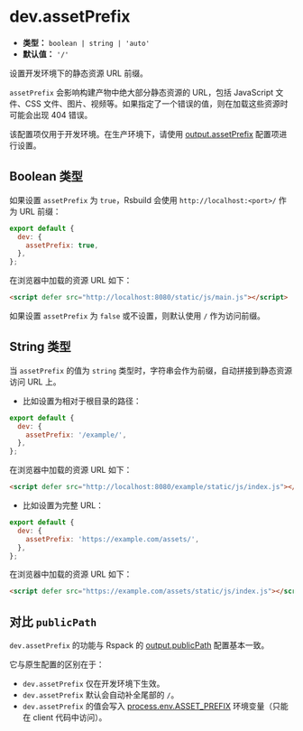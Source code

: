 # dev.assetPrefix

- **类型：** `boolean | string | 'auto'`
- **默认值：** `'/'`

设置开发环境下的静态资源 URL 前缀。

`assetPrefix` 会影响构建产物中绝大部分静态资源的 URL，包括 JavaScript 文件、CSS 文件、图片、视频等。如果指定了一个错误的值，则在加载这些资源时可能会出现 404 错误。

该配置项仅用于开发环境。在生产环境下，请使用 [output.assetPrefix](/config/output/asset-prefix) 配置项进行设置。

## Boolean 类型

如果设置 `assetPrefix` 为 `true`，Rsbuild 会使用 `http://localhost:<port>/` 作为 URL 前缀：

```js
export default {
  dev: {
    assetPrefix: true,
  },
};
```

在浏览器中加载的资源 URL 如下：

```html
<script defer src="http://localhost:8080/static/js/main.js"></script>
```

如果设置 `assetPrefix` 为 `false` 或不设置，则默认使用 `/` 作为访问前缀。

## String 类型

当 `assetPrefix` 的值为 `string` 类型时，字符串会作为前缀，自动拼接到静态资源访问 URL 上。

- 比如设置为相对于根目录的路径：

```js
export default {
  dev: {
    assetPrefix: '/example/',
  },
};
```

在浏览器中加载的资源 URL 如下：

```html
<script defer src="http://localhost:8080/example/static/js/index.js"></script>
```

- 比如设置为完整 URL：

```js
export default {
  dev: {
    assetPrefix: 'https://example.com/assets/',
  },
};
```

在浏览器中加载的资源 URL 如下：

```html
<script defer src="https://example.com/assets/static/js/index.js"></script>
```

## 对比 `publicPath`

`dev.assetPrefix` 的功能与 Rspack 的 [output.publicPath](https://rspack.dev/zh/config/output#outputpublicpath) 配置基本一致。

它与原生配置的区别在于：

- `dev.assetPrefix` 仅在开发环境下生效。
- `dev.assetPrefix` 默认会自动补全尾部的 `/`。
- `dev.assetPrefix` 的值会写入 [process.env.ASSET_PREFIX](/guide/advanced/env-vars#processenvasset_prefix) 环境变量（只能在 client 代码中访问）。
